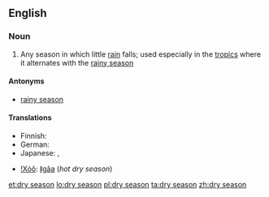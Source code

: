 {{wikipedia}}
==English==

===Noun===
{{en-noun|sg=[[dry]] [[season]]}}

# Any season in which little [[rain]] falls; used especially in the [[tropic]]s where it alternates with the [[rainy season]]

====Antonyms====
* [[rainy season]]

====Translations====
{{trans-top|season}}
* Finnish: {{t-|fi|kuiva kausi}}
* German: {{t|de|Trockenzeit|f}}
* Japanese: {{t-|ja|乾季|tr=kanki}}, {{t-|ja|乾期|tr=kanki}}
{{trans-mid}}
* [[!Xóõ]]: [[ǁgâa]] (''hot dry season'')
{{trans-bottom}}

[[et:dry season]]
[[lo:dry season]]
[[pl:dry season]]
[[ta:dry season]]
[[zh:dry season]]
